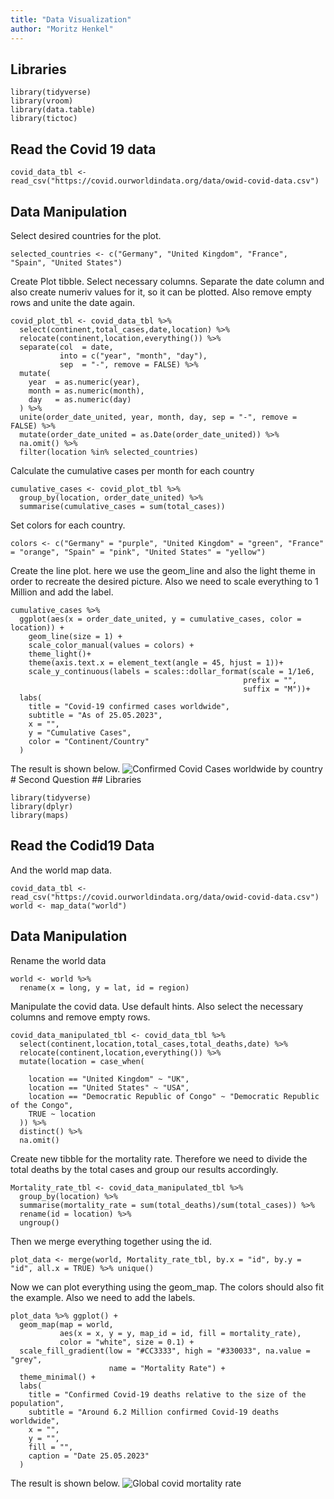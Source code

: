 ```yaml
---
title: "Data Visualization"
author: "Moritz Henkel"
---
```


## Libraries
```
library(tidyverse)
library(vroom)
library(data.table)
library(tictoc)
```
## Read the Covid 19 data
```
covid_data_tbl <- read_csv("https://covid.ourworldindata.org/data/owid-covid-data.csv")
```
## Data Manipulation
Select desired countries for the plot.
```
selected_countries <- c("Germany", "United Kingdom", "France", "Spain", "United States")
```
Create Plot tibble. Select necessary columns. Separate the date column and also create numeriv values for it, so it can be plotted. Also remove empty rows and unite the date again.
```
covid_plot_tbl <- covid_data_tbl %>% 
  select(continent,total_cases,date,location) %>% 
  relocate(continent,location,everything()) %>%
  separate(col  = date,
           into = c("year", "month", "day"),
           sep  = "-", remove = FALSE) %>%
  mutate(
    year  = as.numeric(year),
    month = as.numeric(month),
    day   = as.numeric(day)
  ) %>%
  unite(order_date_united, year, month, day, sep = "-", remove = FALSE) %>%
  mutate(order_date_united = as.Date(order_date_united)) %>%
  na.omit() %>%
  filter(location %in% selected_countries)
```
Calculate the cumulative cases per month for each country
```
cumulative_cases <- covid_plot_tbl %>%
  group_by(location, order_date_united) %>%
  summarise(cumulative_cases = sum(total_cases))
```
Set colors for each country.
```
colors <- c("Germany" = "purple", "United Kingdom" = "green", "France" = "orange", "Spain" = "pink", "United States" = "yellow")

```
Create the line plot. here we use the geom_line and also the light theme in order to recreate the desired picture. Also we need to scale everything to 1 Million and add the label.
```
cumulative_cases %>% 
  ggplot(aes(x = order_date_united, y = cumulative_cases, color = location)) +
    geom_line(size = 1) +
    scale_color_manual(values = colors) +
    theme_light()+
    theme(axis.text.x = element_text(angle = 45, hjust = 1))+
    scale_y_continuous(labels = scales::dollar_format(scale = 1/1e6, 
                                                    prefix = "", 
                                                    suffix = "M"))+
  labs(
    title = "Covid-19 confirmed cases worldwide",
    subtitle = "As of 25.05.2023",
    x = "",
    y = "Cumulative Cases",
    color = "Continent/Country"
  )
```
The result is shown below.
![Confirmed Covid Cases worldwide by country](../../assets/img/visua1.png)
# Second Question
## Libraries
```
library(tidyverse)
library(dplyr)
library(maps)
```
## Read the Codid19 Data
And the world map data.
```
covid_data_tbl <- read_csv("https://covid.ourworldindata.org/data/owid-covid-data.csv")
world <- map_data("world")
```
## Data Manipulation
Rename the world data
```
world <- world %>%
  rename(x = long, y = lat, id = region)
```
Manipulate the covid data. Use default hints. Also select the necessary columns and remove empty rows.
```
covid_data_manipulated_tbl <- covid_data_tbl %>% 
  select(continent,location,total_cases,total_deaths,date) %>% 
  relocate(continent,location,everything()) %>%
  mutate(location = case_when(
    
    location == "United Kingdom" ~ "UK",
    location == "United States" ~ "USA",
    location == "Democratic Republic of Congo" ~ "Democratic Republic of the Congo",
    TRUE ~ location
  )) %>%
  distinct() %>%
  na.omit()
```
Create new tibble for the mortality rate. Therefore we need to divide the total deaths by the total cases and group our results accordingly.
```
Mortality_rate_tbl <- covid_data_manipulated_tbl %>%
  group_by(location) %>%
  summarise(mortality_rate = sum(total_deaths)/sum(total_cases)) %>%
  rename(id = location) %>%
  ungroup()
```
Then we merge everything together using the id.
```
plot_data <- merge(world, Mortality_rate_tbl, by.x = "id", by.y = "id", all.x = TRUE) %>% unique()
```
Now we can plot everything using the geom_map. The colors should also fit the example. Also we need to add the labels.
```
plot_data %>% ggplot() +
  geom_map(map = world,
           aes(x = x, y = y, map_id = id, fill = mortality_rate),
           color = "white", size = 0.1) +
  scale_fill_gradient(low = "#CC3333", high = "#330033", na.value = "grey",
                      name = "Mortality Rate") +
  theme_minimal() +
  labs(
    title = "Confirmed Covid-19 deaths relative to the size of the population",
    subtitle = "Around 6.2 Million confirmed Covid-19 deaths worldwide",
    x = "",
    y = "",
    fill = "",
    caption = "Date 25.05.2023"
  )

```
The result is shown below.
![Global covid mortality rate](../../assets/img/visua2.png)
















